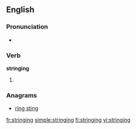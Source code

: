 ==English==

===Pronunciation===
* {{rhymes|ɪŋɪŋ}}

===Verb===
'''stringing'''

# {{present participle of|string}}

===Anagrams===
* [[ring sting#English|ring sting]]

[[fr:stringing]]
[[simple:stringing]]
[[fi:stringing]]
[[vi:stringing]]